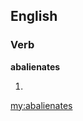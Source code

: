 ==English==

===Verb===
'''abalienates'''

# {{third-person singular of|abalienate}}

[[my:abalienates]]